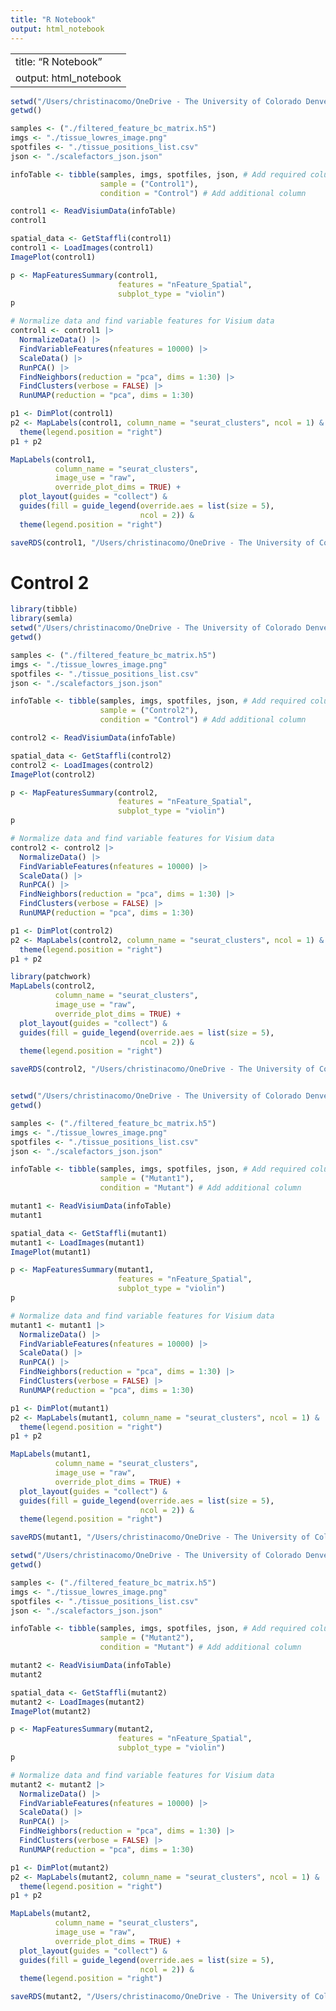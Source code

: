 ```yaml
---
title: "R Notebook"
output: html_notebook
---
```


---
title: "R Notebook"
output: html_notebook
---

```r
setwd("/Users/christinacomo/OneDrive - The University of Colorado Denver/10xVisium/Spatial/raw.data/control1/")
getwd()

samples <- ("./filtered_feature_bc_matrix.h5")
imgs <- "./tissue_lowres_image.png"
spotfiles <- "./tissue_positions_list.csv"
json <- "./scalefactors_json.json"
```

```r
infoTable <- tibble(samples, imgs, spotfiles, json, # Add required columns
                    sample = ("Control1"),
                    condition = "Control") # Add additional column
```

```r
control1 <- ReadVisiumData(infoTable)
control1
```

```r
spatial_data <- GetStaffli(control1)
control1 <- LoadImages(control1)
ImagePlot(control1)
```

```r
p <- MapFeaturesSummary(control1, 
                        features = "nFeature_Spatial", 
                        subplot_type = "violin")
p
```

```r
# Normalize data and find variable features for Visium data
control1 <- control1 |>
  NormalizeData() |>
  FindVariableFeatures(nfeatures = 10000) |>
  ScaleData() |> 
  RunPCA() |> 
  FindNeighbors(reduction = "pca", dims = 1:30) |> 
  FindClusters(verbose = FALSE) |> 
  RunUMAP(reduction = "pca", dims = 1:30)
```

```r
p1 <- DimPlot(control1)
p2 <- MapLabels(control1, column_name = "seurat_clusters", ncol = 1) &
  theme(legend.position = "right")
p1 + p2
```

```r
MapLabels(control1, 
          column_name = "seurat_clusters", 
          image_use = "raw", 
          override_plot_dims = TRUE) +
  plot_layout(guides = "collect") &
  guides(fill = guide_legend(override.aes = list(size = 5), 
                             ncol = 2)) &
  theme(legend.position = "right")
```
```r
saveRDS(control1, "/Users/christinacomo/OneDrive - The University of Colorado Denver/10xVisium/Spatial/RDSfiles/control1.semla.rds")
```

# Control 2 
```r
library(tibble)
library(semla)
setwd("/Users/christinacomo/OneDrive - The University of Colorado Denver/Spatial/raw_data/control2/")
getwd()

samples <- ("./filtered_feature_bc_matrix.h5")
imgs <- "./tissue_lowres_image.png"
spotfiles <- "./tissue_positions_list.csv"
json <- "./scalefactors_json.json"
```

```r
infoTable <- tibble(samples, imgs, spotfiles, json, # Add required columns
                    sample = ("Control2"),
                    condition = "Control") # Add additional column
```

```r
control2 <- ReadVisiumData(infoTable)
```

```r
spatial_data <- GetStaffli(control2)
control2 <- LoadImages(control2)
ImagePlot(control2)
```

```r
p <- MapFeaturesSummary(control2, 
                        features = "nFeature_Spatial", 
                        subplot_type = "violin")
p
```
```r
# Normalize data and find variable features for Visium data
control2 <- control2 |>
  NormalizeData() |>
  FindVariableFeatures(nfeatures = 10000) |>
  ScaleData() |> 
  RunPCA() |> 
  FindNeighbors(reduction = "pca", dims = 1:30) |> 
  FindClusters(verbose = FALSE) |> 
  RunUMAP(reduction = "pca", dims = 1:30)
```

```r
p1 <- DimPlot(control2)
p2 <- MapLabels(control2, column_name = "seurat_clusters", ncol = 1) &
  theme(legend.position = "right")
p1 + p2
```

```r
library(patchwork)
MapLabels(control2, 
          column_name = "seurat_clusters", 
          image_use = "raw", 
          override_plot_dims = TRUE) +
  plot_layout(guides = "collect") &
  guides(fill = guide_legend(override.aes = list(size = 5), 
                             ncol = 2)) &
  theme(legend.position = "right")
```
```r
saveRDS(control2, "/Users/christinacomo/OneDrive - The University of Colorado Denver/10xVisium/Spatial/RDSfiles/control2.semla.rds")
```

```r

```


```r
setwd("/Users/christinacomo/OneDrive - The University of Colorado Denver/10xVisium/Spatial/raw.data/mutant1/")
getwd()

samples <- ("./filtered_feature_bc_matrix.h5")
imgs <- "./tissue_lowres_image.png"
spotfiles <- "./tissue_positions_list.csv"
json <- "./scalefactors_json.json"
```

```r
infoTable <- tibble(samples, imgs, spotfiles, json, # Add required columns
                    sample = ("Mutant1"),
                    condition = "Mutant") # Add additional column
```

```r
mutant1 <- ReadVisiumData(infoTable)
mutant1
```

```r
spatial_data <- GetStaffli(mutant1)
mutant1 <- LoadImages(mutant1)
ImagePlot(mutant1)
```

```r
p <- MapFeaturesSummary(mutant1, 
                        features = "nFeature_Spatial", 
                        subplot_type = "violin")
p
```

```r
# Normalize data and find variable features for Visium data
mutant1 <- mutant1 |>
  NormalizeData() |>
  FindVariableFeatures(nfeatures = 10000) |>
  ScaleData() |> 
  RunPCA() |> 
  FindNeighbors(reduction = "pca", dims = 1:30) |> 
  FindClusters(verbose = FALSE) |> 
  RunUMAP(reduction = "pca", dims = 1:30)
```

```r
p1 <- DimPlot(mutant1)
p2 <- MapLabels(mutant1, column_name = "seurat_clusters", ncol = 1) &
  theme(legend.position = "right")
p1 + p2
```

```r
MapLabels(mutant1, 
          column_name = "seurat_clusters", 
          image_use = "raw", 
          override_plot_dims = TRUE) +
  plot_layout(guides = "collect") &
  guides(fill = guide_legend(override.aes = list(size = 5), 
                             ncol = 2)) &
  theme(legend.position = "right")
```
```r
saveRDS(mutant1, "/Users/christinacomo/OneDrive - The University of Colorado Denver/10xVisium/Spatial/RDSfiles/mutant1.semla.rds")
```


```r
setwd("/Users/christinacomo/OneDrive - The University of Colorado Denver/Spatial/raw_data/mutant2/")
getwd()

samples <- ("./filtered_feature_bc_matrix.h5")
imgs <- "./tissue_lowres_image.png"
spotfiles <- "./tissue_positions_list.csv"
json <- "./scalefactors_json.json"
```

```r
infoTable <- tibble(samples, imgs, spotfiles, json, # Add required columns
                    sample = ("Mutant2"),
                    condition = "Mutant") # Add additional column
```

```r
mutant2 <- ReadVisiumData(infoTable)
mutant2
```

```r
spatial_data <- GetStaffli(mutant2)
mutant2 <- LoadImages(mutant2)
ImagePlot(mutant2)
```

```r
p <- MapFeaturesSummary(mutant2, 
                        features = "nFeature_Spatial", 
                        subplot_type = "violin")
p
```

```r
# Normalize data and find variable features for Visium data
mutant2 <- mutant2 |>
  NormalizeData() |>
  FindVariableFeatures(nfeatures = 10000) |>
  ScaleData() |> 
  RunPCA() |> 
  FindNeighbors(reduction = "pca", dims = 1:30) |> 
  FindClusters(verbose = FALSE) |> 
  RunUMAP(reduction = "pca", dims = 1:30)
```

```r
p1 <- DimPlot(mutant2)
p2 <- MapLabels(mutant2, column_name = "seurat_clusters", ncol = 1) &
  theme(legend.position = "right")
p1 + p2
```

```r
MapLabels(mutant2, 
          column_name = "seurat_clusters", 
          image_use = "raw", 
          override_plot_dims = TRUE) +
  plot_layout(guides = "collect") &
  guides(fill = guide_legend(override.aes = list(size = 5), 
                             ncol = 2)) &
  theme(legend.position = "right")
```
```r
saveRDS(mutant2, "/Users/christinacomo/OneDrive - The University of Colorado Denver/10xVisium/Spatial/RDSfiles/mutant2.semla.rds")
```


